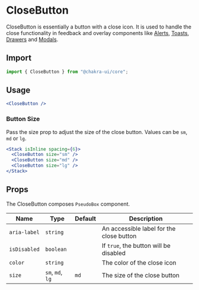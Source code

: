 
<SEO
  title="CloseButton"
  description="CloseButton is essentially a button with a close icon. It is used to handle the
close functionality in feedback and overlay components like Alerts, Toasts, Drawers and Modals"
/>

# CloseButton

CloseButton is essentially a button with a close icon. It is used to handle the
close functionality in feedback and overlay components like [Alerts](/alert),
[Toasts](/toast), [Drawers](/drawer) and [Modals](/modal).

<carbon-ad></carbon-ad>

## Import

```js
import { CloseButton } from "@chakra-ui/core";
```

## Usage

```jsx
<CloseButton />
```

### Button Size

Pass the size prop to adjust the size of the close button. Values can be `sm`,
`md` or `lg`.

```jsx
<Stack isInline spacing={6}>
  <CloseButton size="sm" />
  <CloseButton size="md" />
  <CloseButton size="lg" />
</Stack>
```

## Props

The CloseButton composes `PseudoBox` component.

| Name         | Type             | Default | Description                              |
| ------------ | ---------------- | ------- | ---------------------------------------- |
| `aria-label` | `string`         |         | An accessible label for the close button |
| `isDisabled` | `boolean`        |         | If `true`, the button will be disabled   |
| `color`      | `string`         |         | The color of the close icon              |
| `size`       | `sm`, `md`, `lg` | `md`    | The size of the close button             |
